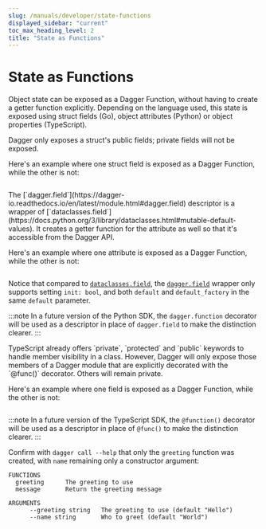 ```yaml
---
slug: /manuals/developer/state-functions
displayed_sidebar: "current"
toc_max_heading_level: 2
title: "State as Functions"
---
```



# State as Functions

Object state can be exposed as a Dagger Function, without having to create a getter function explicitly. Depending on the language used, this state is exposed using struct fields (Go), object attributes (Python) or object properties (TypeScript).

<Tabs groupId="language">
<TabItem value="Go">
Dagger only exposes a struct's public fields; private fields will not be exposed.

Here's an example where one struct field is exposed as a Dagger Function, while the other is not:

```go file=./snippets/state-functions/go/main.go

```

</TabItem>
<TabItem value="Python">
The [`dagger.field`](https://dagger-io.readthedocs.io/en/latest/module.html#dagger.field) descriptor is a wrapper of
[`dataclasses.field`](https://docs.python.org/3/library/dataclasses.html#mutable-default-values). It creates a getter function for the attribute as well so that it's accessible from the Dagger API.

Here's an example where one attribute is exposed as a Dagger Function, while the other is not:

```python file=./snippets/state-functions/python/main.py

```

Notice that compared to [`dataclasses.field`](https://docs.python.org/3/library/dataclasses.html#mutable-default-values), the [`dagger.field`](https://dagger-io.readthedocs.io/en/latest/module.html#dagger.field) wrapper only supports setting `init: bool`, and both `default` and `default_factory` in the same `default` parameter.

:::note
In a future version of the Python SDK, the `dagger.function` decorator will be used as a descriptor in place of `dagger.field` to make the distinction clearer.
:::

</TabItem>
<TabItem value="TypeScript">
TypeScript already offers `private`, `protected` and `public` keywords to handle member visibility in a class. However, Dagger will only expose those members of a Dagger module that are explicitly decorated with the `@func()` decorator. Others will remain private.

Here's an example where one field is exposed as a Dagger Function, while the other is not:

```typescript file=./snippets/state-functions/typescript/index.ts

```

:::note
In a future version of the TypeScript SDK, the `@function()` decorator will be used as a descriptor in place of `@func()` to make the distinction clearer.
:::

</TabItem>
</Tabs>

Confirm with `dagger call --help` that only the `greeting` function was created, with `name` remaining only a constructor argument:

```
FUNCTIONS
  greeting      The greeting to use
  message       Return the greeting message

ARGUMENTS
      --greeting string   The greeting to use (default "Hello")
      --name string       Who to greet (default "World")
```
